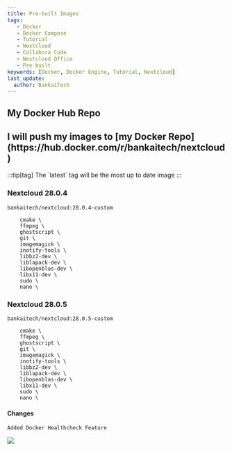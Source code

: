 ```yaml
---
title: Pre-built Images
tags:
   - Docker
   - Docker Compose
   - Tutorial
   - Nextcloud
   - Collabora Code
   - Nextcloud Office
   - Pre-built
keywords: [Docker, Docker Engine, Tutorial, Nextcloud]
last_update:
  author: BankaiTech
---
```


## My Docker Hub Repo
<h2>I will push my images to [my Docker Repo](https://hub.docker.com/r/bankaitech/nextcloud)</h2>
:::tip[tag]
The `latest` tag will be the most up to date image
:::

### Nextcloud 28.0.4
`bankaitech/nextcloud:28.0.4-custom` 
```
    cmake \
    ffmpeg \
    ghostscript \
    git \
    imagemagick \
    inotify-tools \
    libbz2-dev \
    liblapack-dev \
    libopenblas-dev \
    libx11-dev \
    sudo \
    nano \
```

### Nextcloud 28.0.5
`bankaitech/nextcloud:28.0.5-custom` 
```
    cmake \
    ffmpeg \
    ghostscript \
    git \
    imagemagick \
    inotify-tools \
    libbz2-dev \
    liblapack-dev \
    libopenblas-dev \
    libx11-dev \
    sudo \
    nano \
```
#### Changes
```
Added Docker Healthcheck Feature
```


<a href="https://www.buymeacoffee.com/BankaiTech"><img src="https://img.buymeacoffee.com/button-api/?text=Buy me a beer&emoji=🍺&slug=BankaiTech&button_colour=FFDD00&font_colour=000000&font_family=Cookie&outline_colour=000000&coffee_colour=ffffff" /></a>
